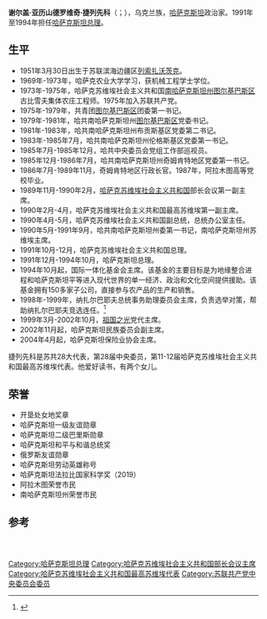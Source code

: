 {{Infobox officeholder
|name        = 谢尔盖·亚历山德罗维奇·捷列先科 <br>Серге́й Алекса́ндрович Тере́щенко 
|image       = 
|office      = [[哈萨克苏维埃社会主义共和国|哈萨克苏维埃社会主义共和国]]总理
|president   = [[努尔苏丹·纳扎尔巴耶夫|努尔苏丹·纳扎尔巴耶夫]]
|term_start  = 1991年10月16日
|term_end    = 1991年12月16日
|predecessor = [[乌扎克巴伊·卡拉玛诺维奇·卡拉玛诺夫|乌扎克巴伊·卡拉玛诺维奇·卡拉玛诺夫]]
|successor   = 苏联解体，职务废除
|office1      = 哈萨克斯坦总理
|president1   = [[努尔苏丹·纳扎尔巴耶夫|努尔苏丹·纳扎尔巴耶夫]]
|term_start1  = 1991年12月16日
|term_end1    = 1994年10月14日
|predecessor1 = 职务建立
|successor1   = [[阿克然·卡热格尔金|阿克然·卡热格尔金]]
|birth_date  = {{birth date and age|1951|3|30|df=y}}
|birth_place = {{URS}}[[俄罗斯苏维埃联邦社会主义共和国|俄罗斯苏维埃联邦社会主义共和国]][[滨海边疆区|滨海边疆区]][[列索扎沃茨克|列索扎沃茨克]]
|death_date  = 
|death_place = 
|nationality   = {{URS}}（1951－1991）<br>{{KAZ}}（1991－）
|party       = [[苏联共产党|苏联共产党]]（1975-1991）<br>独立人士（1991-1999）<br>祖国之光（1999-）
|awards={{{!}} style="background:transparent"
{{!}}{{开垦处女地奖章}}{{!!}}{{俄罗斯友谊勋章}}{{!!}}[[File:Order_Dostik_1kl_rib.png|60px]]
{{!}}}
}}
'''谢尔盖·亚历山德罗维奇·捷列先科'''（{{lang-ru|'''Серге́й Алекса́ндрович Тере́щенко '''}}；{{bd|1951年|3月30日|||}}），乌克兰族，[[哈萨克斯坦|哈萨克斯坦]]政治家。1991年至1994年担任[[哈萨克斯坦总理|哈萨克斯坦总理]]。

== 生平 ==
* 1951年3月30日出生于苏联滨海边疆区[[列索扎沃茨克|列索扎沃茨克]]。
* 1969年-1973年，哈萨克农业大学学习，获机械工程学士学位。
* 1973年-1975年，哈萨克苏维埃社会主义共和国[[南哈萨克斯坦州|南哈萨克斯坦州]][[图尔基巴斯区|图尔基巴斯区]]古比雪夫集体农庄工程师。1975年加入苏联共产党。
* 1975年-1979年，共青团[[图尔基巴斯区|图尔基巴斯区]]团委第一书记。
* 1979年-1981年，哈共南哈萨克斯坦州[[图尔基巴斯区|图尔基巴斯区]]党委书记。
* 1981年-1983年，哈共南哈萨克斯坦州布贡斯基区党委第二书记。
* 1983年-1985年7月，哈共南哈萨克斯坦州伦格斯基区党委第一书记。
* 1985年7月-1985年12月，哈共中央委员会党组工作部巡视员。
* 1985年12月-1986年7月，哈共南哈萨克斯坦州奇姆肯特地区党委第一书记。
* 1986年7月-1989年11月，奇姆肯特地区行政长官。1987年，阿拉木图高等党校毕业。
* 1989年11月-1990年2月，[[哈萨克苏维埃社会主义共和国|哈萨克苏维埃社会主义共和国]]部长会议第一副主席。
* 1990年2月-4月，哈萨克苏维埃社会主义共和国最高苏维埃第一副主席。
* 1990年4月-5月，哈萨克苏维埃社会主义共和国副总统，总统办公室主任。
* 1990年5月-1991年9月，哈共南哈萨克斯坦州委第一书记，南哈萨克斯坦州苏维埃主席。
* 1991年10月-12月，哈萨克苏维埃社会主义共和国总理。
* 1991年12月-1994年10月，哈萨克斯坦总理。
* 1994年10月起，国际一体化基金会主席。该基金的主要目标是为地缘整合进程和哈萨克斯坦平等进入现代世界的单一经济、政治和文化空间提供援助。该基金拥有150多家子公司，直接参与农产品的生产和销售。
* 1998年-1999年，纳扎尔巴耶夫总统事务助理委员会主席，负责选举对策，帮助纳扎尔巴耶夫竞选连任。<ref>{{cite news|title="Kazakh ex-premier Tereshchenko explains support for president's re-election"|publisher=Kazakh Television first channel, Astana|date=1998-11-26|url=http://nl.newsbank.com/nl-search/we/Archives?p_product=NewsLibrary&p_multi=BBAB&d_place=BBAB&p_theme=newslibrary2&p_action=search&p_maxdocs=200&p_topdoc=1&p_text_direct-0=0F98E764551F2177&p_field_direct-0=document_id&p_perpage=10&p_sort=YMD_date:D&s_trackval=GooglePM|access-date=2013-08-25|archive-url=https://web.archive.org/web/20171227061809/http://nl.newsbank.com/nl-search/we/Archives?p_product=NewsLibrary&p_multi=BBAB&d_place=BBAB&p_theme=newslibrary2&p_action=search&p_maxdocs=200&p_topdoc=1&p_text_direct-0=0F98E764551F2177&p_field_direct-0=document_id&p_perpage=10&p_sort=YMD_date:D&s_trackval=GooglePM|archive-date=2017-12-27|dead-url=yes}}</ref>  
* 1999年3月-2002年10月，[[祖国之光|祖国之光]]党代主席。
* 2002年11月起，哈萨克斯坦民族委员会副主席。
* 2004年4月起，哈萨克斯坦保险业协会主席。
捷列先科是苏共28大代表，第28届中央委员，第11-12届哈萨克苏维埃社会主义共和国最高苏维埃代表。他爱好读书，有两个女儿。

== 荣誉 ==
* 开垦处女地奖章
* 哈萨克斯坦一级友谊勋章
* 哈萨克斯坦二级巴里斯勋章
* 哈萨克斯坦和平与和谐总统奖
* 俄罗斯友谊勋章
* 哈萨克斯坦劳动英雄称号
* 哈萨克斯坦法拉比国家科学奖（2019）
* 阿拉木图荣誉市民
* 南哈萨克斯坦州荣誉市民

==参考==
{{Reflist}}
 
{{start box}}
{{s-off}}
  {{Succession box
    | title  = {{flagicon|KAZ}} [[哈萨克斯坦总理|哈萨克斯坦总理]]
    | years  = 初代：1991 - 1994
    | before = （创建）
    | beforenote =  哈萨克社会主義共和国总理
    | after  = [[阿克然·卡热格尔金|阿克然·卡热格尔金]]
  }}
  {{Succession box
    | title  = [[Image:Flag_of_the_Kazakh_Soviet_Socialist_Republic.svg|25px]] 哈萨克苏维埃社会主义共和国总理
    | years  = 初代：1991
    | before = 乌扎克巴伊·卡拉马诺夫<br>(Uzakbay Karamanov)
    | after  = （创建）
    | afternote  = （哈萨克斯坦总理） 
  }}
{{end box}}

{{哈萨克斯坦总理}}

{{DEFAULTSORT:Tereshchenko, Sergey}}
[[Category:哈萨克斯坦总理|Category:哈萨克斯坦总理]]
[[Category:哈萨克苏维埃社会主义共和国部长会议主席|Category:哈萨克苏维埃社会主义共和国部长会议主席]]
[[Category:哈萨克苏维埃社会主义共和国最高苏维埃代表|Category:哈萨克苏维埃社会主义共和国最高苏维埃代表]]
[[Category:苏联共产党中央委员会委员|Category:苏联共产党中央委员会委员]]